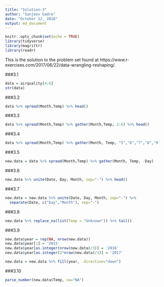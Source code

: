 ```yaml
---
title: "Solution-3"
author: "Sanjeev Gadre"
date: "October 12, 2018"
output: md_document
---
```


```r
knitr::opts_chunk$set(echo = TRUE)
library(tidyverse)
library(magrittr)
library(readr)
```

This is the solution to the problem set found at https://www.r-exercises.com/2017/06/22/data-wrangling-reshaping/.

###3.1
```r
data = airquality[4:6]
str(data)
```

###3.2
```r
data %>% spread(Month,Temp) %>% head()
```

###3.3
```r
data %>% spread(Month,Temp) %>% gather(Month,Temp, 2:6) %>% head()
```

###3.4
```r
data %>% spread(Month,Temp) %>% gather(Month, Temp, "5","6","7","8","9") %>% head()
```

###3.5
```r
new.data = data %>% spread(Month,Temp) %>% gather(Month, Temp, -Day)
```

###3.6
```r
new.data %>% unite(Date, Day, Month, sep="-") %>% head()
```

###3.7
```r
new.data = new.data %>% unite(Date, Day, Month, sep="-") %>% 
  separate(Date, c("Day","Month"), sep="-")
```

###3.8
```r
new.data %>% replace_na(list(Temp = "Unknown")) %>% tail()
```

###3.9
```r
new.data$year = rep(NA, nrow(new.data))
new.data$year[1] = '2015'
new.data$year[as.integer(nrow(new.data)/3)] = '2016'
new.data$year[as.integer(2*nrow(new.data)/3)] = '2017'

new.data = new.data %>% fill(year, .direction="down")

```

###3.10
```r
parse_number(new.data$Temp, na="NA")
```

